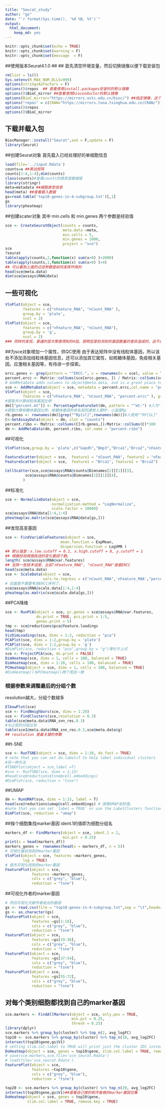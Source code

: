 ---
title: "Seurat_study"
author: "gx"
date: "`r format(Sys.time(), '%d %B, %Y')`"
output: 
  html_document: 
    keep_md: yes
---

```{r setup, include=FALSE}
knitr::opts_chunk$set(echo = TRUE)
knitr::opts_chunk$set(warning = F)
knitr::opts_chunk$set(message  = F) 
```

##使用版本Seurat4.1.0
## ## 首先清空环境变量，然后切换镜像以便下载安装包

```{r}
rm(list = ls())
Sys.setenv(R_MAX_NUM_DLLS=999)
options(stringsAsFactors = F)
options()$repos  ## 查看使用install.packages安装时的默认镜像
options()$BioC_mirror ##查看使用bioconductor的默认镜像
options(BioC_mirror="https://mirrors.ustc.edu.cn/bioc/") ##指定镜像，这个是中国科技大学镜像
options("repos" = c(CRAN="https://mirrors.tuna.tsinghua.edu.cn/CRAN/")) ##指定install.packages安装镜像，这个是清华镜像
options()$repos 
options()$BioC_mirror
```

## 下载并载入包

```{r}
BiocManager::install("Seurat",ask = F,update = F)
library(Seurat)
```

##创建Seurat对象
首先载入已经处理好的单细胞信息

```{r}
load(file='../input.Rdata')
counts=a ##表达矩阵
counts[1:4,1:4];dim(counts)
class(counts)#查看counts的类型是数据框
library(stringr) 
meta=metadata ##细胞表型信息
head(meta) ##查看载入数据
gs=read.table('top18-genes-in-4-subgroup.txt')[,1]
gs
library(pheatmap)
```

##创建scater对象
其中 min.cells 和 min.genes 两个参数是经验值

```{r}
sce <- CreateSeuratObject(counts = counts, 
                          meta.data =meta,
                          min.cells = 5, 
                          min.genes = 2000, 
                          project = "sce")
sce
?seurat
table(apply(counts,2,function(x) sum(x>0) )>2000)
table(apply(counts,1,function(x) sum(x>0) )>4)
## 可以看到上面的过滤参数是如何发挥作用的
head(sce@meta.data) 
dim(sce@assays$RNA@data)
```

## 一些可视化

```{r}
VlnPlot(object = sce, 
        features = c("nFeature_RNA", "nCount_RNA" ), 
        group.by = 'plate',
        ncol = 2)
VlnPlot(object = sce, 
        features = c("nFeature_RNA", "nCount_RNA"), 
        group.by = 'g',
        ncol = 2)
### 同样的发现，普通的层次聚类得到的4组，很明显是检测到的基因数量的差异造成的。这不是一个好消息。
```

##为sce对象增加一个属性，供QC使用
由于表达矩阵中没有线粒体基因，所以该处不添加添加线粒体基因信息，还可以添加其它属性，如核糖体基因，免疫相关基因，应激相关基因等，有待进一步探索。

```{r}
ercc.genes <- grep(pattern = "^ERCC-", x = rownames(x = sce), value = TRUE)
percent.ercc <- Matrix::colSums(sce[ercc.genes, ]) / Matrix::colSums(sce)
# AddMetaData adds columns to object@meta.data, and is a great place to stash QC stats
sce <- AddMetaData(object = sce, metadata = percent.ercc,col.name = "percent.ercc")
VlnPlot(object = sce, 
        features = c("nFeature_RNA", "nCount_RNA", "percent.ercc" ), group.by = 'g', ncol = 3)
#提取并计算线粒体基因比例
dm[["percent.mt"]] <- PercentageFeatureSet(dm, pattern = "^mt-") #人为"^MT-"
#提取计算核糖体基因比例，核糖体基因的命名规则通常人是RP，小鼠是Rp
rb.genes <- rownames(dm)[grep("^Rp[sl]",rownames(dm))]#人使用"^RP[SL]"
C<-GetAssayData(object = dm, slot = "counts")
percent.ribo <- Matrix::colSums(C[rb.genes,])/Matrix::colSums(C)*100
dm <- AddMetaData(dm, percent.ribo, col.name = "percent.ribo")
```

##可视化

```{r }
VlnPlot(sce,group.by = 'plate',c("Gapdh","Bmp3","Brca1","Brca2","nFeature_RNA"))

FeatureScatter(object = sce,  feature1 = "nCount_RNA", feature2 = "nFeature_RNA")
FeatureScatter(object = sce,  feature1 = "Brca1", feature2 = "Brca2")

CellScatter(sce,sce@assays$RNA@counts@Dimnames[2][[1]][3], 
         sce@assays$RNA@counts@Dimnames[2][[1]][4],
        )
```

##标准化

```{r}
sce <- NormalizeData(object = sce, 
                     normalization.method = "LogNormalize", 
                     scale.factor = 10000)
sce@assays$RNA@data[1:4,1:4]
pheatmap(as.matrix(sce@assays$RNA@data[gs,]))
```

##发现高变基因

```{r}
sce <- FindVariableFeatures(object = sce, 
                         mean.function = ExpMean, 
                         dispersion.function = LogVMR )
## 默认值是：x.low.cutoff = 0.1, x.high.cutoff = 8, y.cutoff = 1
## 根据经验阈值挑选的变化基因个数。
length( sce@assays$RNA@var.features)
## 去除一些技术误差，比如"nFeature_RNA", "nCount_RNA"或者ERCC
head(sce@meta.data) 
sce <- ScaleData(object = sce, 
                 vars.to.regress = c("nCount_RNA",'nFeature_RNA',"percent.ercc" ))
# 后面就不需要考虑ERCC序列了。
sce@assays$RNA@scale.data[1:4,1:4]
pheatmap(as.matrix(sce@scale.data[gs,])) 
```

##PCA降维

```{r}
sce <- RunPCA(object = sce, pc.genes = sce@assays$RNA@var.features, 
              do.print = TRUE, pcs.print = 1:5, 
              genes.print = 5)
tmp <- sce@reductions$pca@feature.loadings
head(tmp)
VizDimLoadings(sce, dims = 1:2, reduction = "pca")
PCAPlot(sce, dims = 1:2,group.by = 'plate')
PCAPlot(sce, dims = 1:2,group.by = 'g')
#DimPlot(sce, reduction = "pca",group.by = "g")等价于上式
sce <- ProjectPCA(sce, do.print = FALSE)
DimHeatmap(sce, dims = 1, cells = 100, balanced = TRUE)
DimHeatmap(sce, dims = 1:10, cells = 100, balanced = TRUE)
PCHeatmap(object = sce, dims = 1, cells = 100, balanced = TRUE)
#DimHeatmap()与PCHeatmap()两个用法一致
```

### 根据参数来调整最后的分组个数
resolution越大，分组个数越多

```{r}
ElbowPlot(sce)
sce <- FindNeighbors(sce, dims = 1:20)
sce <- FindClusters(sce,resolution = 0.3)
table(sce@meta.data$RNA_snn_res.0.3)
#与之前的分组比较
table(sce1@meta.data$RNA_snn_res.0.3,sce@meta.data$g) 
## resolution 是最关键的参数
```

##t-SNE

```{r}
sce <- RunTSNE(object = sce, dims = 1:10, do.fast = TRUE)
# note that you can set do.label=T to help label individual clusters
#另一种方法
#TSNEPlot(object = sce,label =T)
#sce <- RunTSNE(sce, dims = 1:15)
#head(sce@reductions$tsne@cell.embeddings)
#DimPlot(sce, reduction = "tsne")
```

##UMAP
```{r}
dm <- RunUMAP(sce, dims = 1:15, label = T)
head(sce@reductions$umap@cell.embeddings) # 提取UMAP坐标值。
#note that you can set `label = TRUE` or use the LabelClusters function to help label individual clusters
DimPlot(sce, reduction = "umap")
```

##挨个细胞集找marker基因 
ident.1的值即为细胞分组名

```{r}
markers_df <- FindMarkers(object = sce, ident.1 = 2, 
                          min.pct = 0.25)
print(x = head(markers_df))
markers_genes =  rownames(head(x = markers_df, n = 5))
# 可视化最后找到的marker基因
VlnPlot(object = sce, features =markers_genes, 
        log = TRUE)
# 首先可视化找到的marker基因
FeaturePlot(object = sce, 
            features =markers_genes, 
            cols = c("grey", "blue"),
            reduction = "tsne")
```

##可视化作者的marker基因

```{r}
# 然后可视化文献作者给出的基因
gs <- read.csv(file = "top18-genes-in-4-subgroup.txt",sep = "\t",header = F)
gs <- as.character(gs)
FeaturePlot(object = sce, 
            features =gs[1:18], 
            cols = c("grey", "blue"), 
            reduction = "tsne")
FeaturePlot(object = sce, 
            features =gs[19:36], 
            cols = c("grey", "blue"), 
            reduction = "tsne")
FeaturePlot(object = sce, 
            features =gs[37:54], 
            cols = c("grey", "blue"), 
            reduction = "tsne")
FeaturePlot(object = sce, 
            features =gs[55:72], 
            cols = c("grey", "blue"), 
            reduction = "tsne")
```

## 对每个类别细胞都找到自己的marker基因

```{r}
sce.markers <- FindAllMarkers(object = sce, only.pos = TRUE, 
                              min.pct = 0.25, 
                              thresh = 0.25)
library(dplyr)
sce.markers %>% group_by(cluster) %>% top_n(2, avg_logFC)
top10 <- sce.markers %>% group_by(cluster) %>% top_n(10, avg_log2FC)
intersect(top10$gene,gs$V1)
# setting slim.col.label to TRUE will print just the cluster IDS instead of# every cell name
DoHeatmap(object = sce, genes = top10$gene, slim.col.label = TRUE, remove.key = TRUE)
# save(sce.markers,sce,file='sce_seurat.Rdata')
# load(file='sce_seurat.Rdata') 
FeaturePlot(object = sce, 
            features =top10$gene, 
            cols = c("grey", "blue"), 
            reduction = "tsne")

top20 <- sce.markers %>% group_by(cluster) %>% top_n(20, avg_log2FC)
intersect(top20$gene,gs$V1)##查看自己做的和作者做的marker基因交集
DoHeatmap(object = sce, genes = top20$gene, 
          slim.col.label = TRUE, remove.key = TRUE)
```

